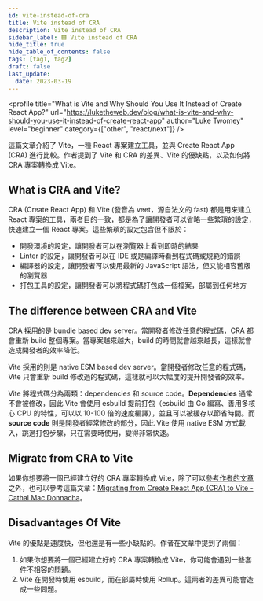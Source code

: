 ```yaml
---
id: vite-instead-of-cra
title: Vite instead of CRA
description: Vite instead of CRA
sidebar_label: 🟩 Vite instead of CRA
hide_title: true
hide_table_of_contents: false
tags: [tag1, tag2]
draft: false
last_update:
  date: 2023-03-19
---
```


<profile
  title="What is Vite and Why Should You Use It Instead of Create React App?"
  url="https://luketheweb.dev/blog/what-is-vite-and-why-should-you-use-it-instead-of-create-react-app"
  author="Luke Twomey"
  level="beginner"
  category={["other", "react/next"]}
/>

這篇文章介紹了 Vite，一種 React 專案建立工具，並與 Create React App (CRA) 進行比較。作者提到了 Vite 和 CRA 的差異、Vite 的優缺點，以及如何將 CRA 專案轉換成 Vite。

## What is CRA and Vite?

CRA (Create React App) 和 Vite (發音為 veet，源自法文的 fast) 都是用來建立 React 專案的工具，兩者目的一致，都是為了讓開發者可以省略一些繁瑣的設定，快速建立一個 React 專案。這些繁瑣的設定包含但不限於：

- 開發環境的設定，讓開發者可以在瀏覽器上看到即時的結果
- Linter 的設定，讓開發者可以在 IDE 或是編譯時看到程式碼或規範的錯誤
- 編譯器的設定，讓開發者可以使用最新的 JavaScript 語法，但又能相容舊版的瀏覽器
- 打包工具的設定，讓開發者可以將程式碼打包成一個檔案，部屬到任何地方

## The difference between CRA and Vite

CRA 採用的是 bundle based dev server。當開發者修改任意的程式碼，CRA 都會重新 build 整個專案。當專案越來越大，build 的時間就會越來越長，這樣就會造成開發者的效率降低。

<fig
  src="/img/reading/other/2023-03-19-vite-instead-of-cra/bundle-based-dev-server.png"
  caption="Bundle based dev server"
/>

Vite 採用的則是 native ESM based dev server。當開發者修改任意的程式碼，Vite 只會重新 build 修改過的程式碼，這樣就可以大幅度的提升開發者的效率。

<fig
  src="/img/reading/other/2023-03-19-vite-instead-of-cra/native-esm-based-dev-server.png"
  caption="Native ESM based dev server"
/>

Vite 將程式碼分為兩類：dependencies 和 source code。**Dependencies** 通常不會被修改，因此 Vite 會使用 esbuild 提前打包（esbuild 由 Go 編寫、善用多核心 CPU 的特性，可以以 10-100 倍的速度編譯），並且可以被緩存以節省時間。而 **source code** 則是開發者經常修改的部分，因此 Vite 使用 native ESM 方式載入，跳過打包步驟，只在需要時使用，變得非常快速。

## Migrate from CRA to Vite

如果你想要將一個已經建立好的 CRA 專案轉換成 Vite，除了可以[參考作者的文章](https://luketheweb.dev/blog/what-is-vite-and-why-should-you-use-it-instead-of-create-react-app)之外，也可以參考這篇文章：[Migrating from Create React App (CRA) to Vite - Cathal Mac Donnacha](https://cathalmacdonnacha.com/migrating-from-create-react-app-cra-to-vite)。

## Disadvantages Of Vite

Vite 的優點是速度快，但他還是有一些小缺點的。作者在文章中提到了兩個：

1. 如果你想要將一個已經建立好的 CRA 專案轉換成 Vite，你可能會遇到一些套件不相容的問題。
2. Vite 在開發時使用 esbuild，而在部屬時使用 Rollup。這兩者的差異可能會造成一些問題。
